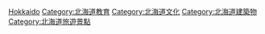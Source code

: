 {{日本行政區劃分類導航|博物館}}
{{Commonscat|Museums in Hokkaido}}

[[Category:日本各都道府縣博物館|Hokkaido]]
[[Category:北海道教育|Category:北海道教育]]
[[Category:北海道文化|Category:北海道文化]]
[[Category:北海道建築物|Category:北海道建築物]]
[[Category:北海道旅遊景點|Category:北海道旅遊景點]]